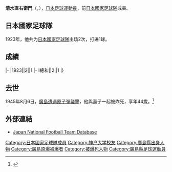 {{Infobox football biography
|name=清水直右衛門
|image=
|fullname=清水直右衛門
|birth_date=1900年或1901年
|birth_place={{EOJ}}[[廣島縣|廣島縣]]
|death_date=1945年8月6日
|death_place={{EOJ}}[[廣島縣|廣島縣]][[廣島市|廣島市]]
|country=[[日本|日本]]
|height=
|position=[[前鋒_(足球)|前鋒]]
|currentclub=
|years=
|clubs=
|caps(goals)=
|nationalyears=1923
|nationalteam=[[日本國家足球隊|日本]]
|nationalcaps(goals)=2 (1)
}}
'''清水直右衛門'''（{{jpn|j=清水 直右衛門|hg=しみず なおえもん|rm=Shimizu Naoemon}}，{{bd||1900年或1901年|1945年|8月6日|}}），[[日本|日本]][[足球|足球]][[運動員|運動員]]，前[[日本國家足球隊|日本國家足球隊]]成員。

==日本國家足球隊==
1923年，他共为[[日本國家足球隊|日本國家足球隊]]出场2次，打进1球。

==成績==
{{Football player national team statistics|JPN}}
|-
|1923||2||1
|-
!總和||2||1
|}

==去世==
1945年8月6日，[[廣島市原子彈爆炸|廣島遭遇原子彈襲擊]]，他與妻子一起被炸死，享年44歲。<ref name=ch98>{{cite web|url=http://www.hiroshimapeacemedia.jp/abom/98abom/kiroku/tenkita/i1.html|title=死没者名簿|work=[[中国新聞|中国新聞]]|date=1998-10-15|accessdate=2016-09-21|archive-date=2015-08-04|archive-url=https://web.archive.org/web/20150804121715/http://www.hiroshimapeacemedia.jp/abom/98abom/kiroku/tenkita/i1.html|dead-url=no}}</ref>

==外部連結==
{{Reflist}}
*[https://web.archive.org/web/20160303172557/http://www.japannationalfootballteam.com/en/players_unknown/6.html Japan National Football Team Database]

{{Japan-sport-bio-stub}}
{{Soccer-player-stub}}
[[Category:日本國家足球隊成員|Category:日本國家足球隊成員]]
[[Category:神户大学校友|Category:神户大学校友]]
[[Category:廣島縣出身人物|Category:廣島縣出身人物]]
[[Category:廣島原爆被爆者|Category:廣島原爆被爆者]]
[[Category:被爆死人物|Category:被爆死人物]]
[[Category:廣島縣足球運動員|Category:廣島縣足球運動員]]
